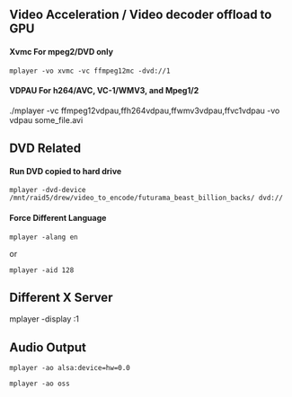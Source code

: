 ==Video Acceleration / Video decoder offload to GPU==
====Xvmc For mpeg2/DVD only====
<pre>mplayer -vo xvmc -vc ffmpeg12mc -dvd://1</pre>
====VDPAU For h264/AVC, VC-1/WMV3, and Mpeg1/2 ====
./mplayer -vc ffmpeg12vdpau,ffh264vdpau,ffwmv3vdpau,ffvc1vdpau -vo vdpau some_file.avi


==DVD Related==
====Run DVD copied to hard drive====
<pre>mplayer -dvd-device /mnt/raid5/drew/video_to_encode/futurama_beast_billion_backs/ dvd://</pre>
====Force Different Language====
<pre>mplayer -alang en</pre>
or
<pre>mplayer -aid 128</pre>


==Different X Server==
mplayer -display :1


==Audio Output==
<pre>mplayer -ao alsa:device=hw=0.0</pre>
<pre>mplayer -ao oss</pre>